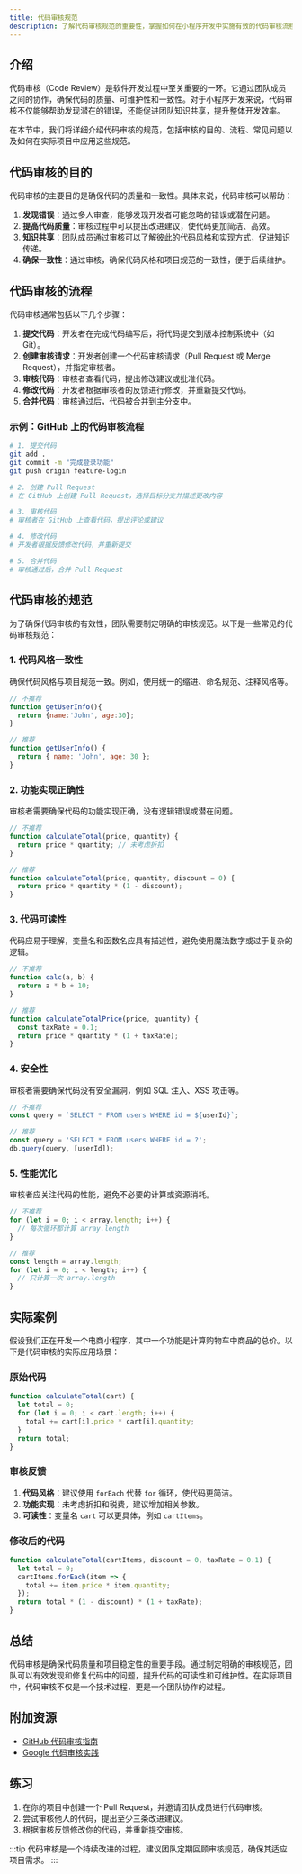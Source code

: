 ```yaml
---
title: 代码审核规范
description: 了解代码审核规范的重要性，掌握如何在小程序开发中实施有效的代码审核流程，确保代码质量和项目稳定性。
---
```


## 介绍

代码审核（Code Review）是软件开发过程中至关重要的一环。它通过团队成员之间的协作，确保代码的质量、可维护性和一致性。对于小程序开发来说，代码审核不仅能够帮助发现潜在的错误，还能促进团队知识共享，提升整体开发效率。

在本节中，我们将详细介绍代码审核的规范，包括审核的目的、流程、常见问题以及如何在实际项目中应用这些规范。

## 代码审核的目的

代码审核的主要目的是确保代码的质量和一致性。具体来说，代码审核可以帮助：

1. **发现错误**：通过多人审查，能够发现开发者可能忽略的错误或潜在问题。
2. **提高代码质量**：审核过程中可以提出改进建议，使代码更加简洁、高效。
3. **知识共享**：团队成员通过审核可以了解彼此的代码风格和实现方式，促进知识传递。
4. **确保一致性**：通过审核，确保代码风格和项目规范的一致性，便于后续维护。

## 代码审核的流程

代码审核通常包括以下几个步骤：

1. **提交代码**：开发者在完成代码编写后，将代码提交到版本控制系统中（如 Git）。
2. **创建审核请求**：开发者创建一个代码审核请求（Pull Request 或 Merge Request），并指定审核者。
3. **审核代码**：审核者查看代码，提出修改建议或批准代码。
4. **修改代码**：开发者根据审核者的反馈进行修改，并重新提交代码。
5. **合并代码**：审核通过后，代码被合并到主分支中。

### 示例：GitHub 上的代码审核流程

```bash
# 1. 提交代码
git add .
git commit -m "完成登录功能"
git push origin feature-login

# 2. 创建 Pull Request
# 在 GitHub 上创建 Pull Request，选择目标分支并描述更改内容

# 3. 审核代码
# 审核者在 GitHub 上查看代码，提出评论或建议

# 4. 修改代码
# 开发者根据反馈修改代码，并重新提交

# 5. 合并代码
# 审核通过后，合并 Pull Request
```

## 代码审核的规范

为了确保代码审核的有效性，团队需要制定明确的审核规范。以下是一些常见的代码审核规范：

### 1. **代码风格一致性**

确保代码风格与项目规范一致。例如，使用统一的缩进、命名规范、注释风格等。

```javascript
// 不推荐
function getUserInfo(){
  return {name:'John', age:30};
}

// 推荐
function getUserInfo() {
  return { name: 'John', age: 30 };
}
```

### 2. **功能实现正确性**

审核者需要确保代码的功能实现正确，没有逻辑错误或潜在问题。

```javascript
// 不推荐
function calculateTotal(price, quantity) {
  return price * quantity; // 未考虑折扣
}

// 推荐
function calculateTotal(price, quantity, discount = 0) {
  return price * quantity * (1 - discount);
}
```

### 3. **代码可读性**

代码应易于理解，变量名和函数名应具有描述性，避免使用魔法数字或过于复杂的逻辑。

```javascript
// 不推荐
function calc(a, b) {
  return a * b + 10;
}

// 推荐
function calculateTotalPrice(price, quantity) {
  const taxRate = 0.1;
  return price * quantity * (1 + taxRate);
}
```

### 4. **安全性**

审核者需要确保代码没有安全漏洞，例如 SQL 注入、XSS 攻击等。

```javascript
// 不推荐
const query = `SELECT * FROM users WHERE id = ${userId}`;

// 推荐
const query = 'SELECT * FROM users WHERE id = ?';
db.query(query, [userId]);
```

### 5. **性能优化**

审核者应关注代码的性能，避免不必要的计算或资源消耗。

```javascript
// 不推荐
for (let i = 0; i < array.length; i++) {
  // 每次循环都计算 array.length
}

// 推荐
const length = array.length;
for (let i = 0; i < length; i++) {
  // 只计算一次 array.length
}
```

## 实际案例

假设我们正在开发一个电商小程序，其中一个功能是计算购物车中商品的总价。以下是代码审核的实际应用场景：

### 原始代码

```javascript
function calculateTotal(cart) {
  let total = 0;
  for (let i = 0; i < cart.length; i++) {
    total += cart[i].price * cart[i].quantity;
  }
  return total;
}
```

### 审核反馈

1. **代码风格**：建议使用 `forEach` 代替 `for` 循环，使代码更简洁。
2. **功能实现**：未考虑折扣和税费，建议增加相关参数。
3. **可读性**：变量名 `cart` 可以更具体，例如 `cartItems`。

### 修改后的代码

```javascript
function calculateTotal(cartItems, discount = 0, taxRate = 0.1) {
  let total = 0;
  cartItems.forEach(item => {
    total += item.price * item.quantity;
  });
  return total * (1 - discount) * (1 + taxRate);
}
```

## 总结

代码审核是确保代码质量和项目稳定性的重要手段。通过制定明确的审核规范，团队可以有效发现和修复代码中的问题，提升代码的可读性和可维护性。在实际项目中，代码审核不仅是一个技术过程，更是一个团队协作的过程。

## 附加资源

- [GitHub 代码审核指南](https://docs.github.com/en/pull-requests/collaborating-with-pull-requests/reviewing-changes-in-pull-requests/about-pull-request-reviews)
- [Google 代码审核实践](https://google.github.io/eng-practices/review/)

## 练习

1. 在你的项目中创建一个 Pull Request，并邀请团队成员进行代码审核。
2. 尝试审核他人的代码，提出至少三条改进建议。
3. 根据审核反馈修改你的代码，并重新提交审核。

:::tip
代码审核是一个持续改进的过程，建议团队定期回顾审核规范，确保其适应项目需求。
:::